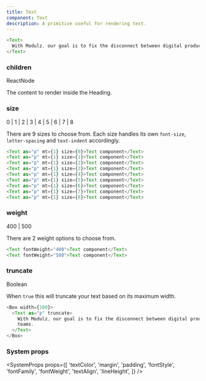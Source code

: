 ```yaml
---
title: Text
component: Text
description: A primitive useful for rendering text.
---
```


```js live
<Text>
  With Modulz, our goal is to fix the disconnect between digital product teams.
</Text>
```

### children

<Prop>ReactNode</Prop>

The content to render inside the Heading.

### size

<Prop isOptional default="2">
  0 | 1 | 2 | 3 | 4 | 5 | 6 | 7 | 8
</Prop>

There are 9 sizes to choose from. Each size handles its own `font-size`, `letter-spacing` and `text-indent` accordingly.

```js live
<Text as="p" mt={1} size={0}>Text component</Text>
<Text as="p" mt={1} size={1}>Text component</Text>
<Text as="p" mt={1} size={2}>Text component</Text>
<Text as="p" mt={1} size={3}>Text component</Text>
<Text as="p" mt={1} size={4}>Text component</Text>
<Text as="p" mt={1} size={5}>Text component</Text>
<Text as="p" mt={1} size={6}>Text component</Text>
<Text as="p" mt={1} size={7}>Text component</Text>
<Text as="p" mt={1} size={8}>Text component</Text>
```

### weight

<Prop isOptional default="400">
  400 | 500
</Prop>

There are 2 weight options to choose from.

```js live
<Text fontWeight="400">Text component</Text>
<Text fontWeight="500">Text component</Text>
```

### truncate

<Prop isOptiona default="false">
  Boolean
</Prop>

When `true` this will truncate your text based on its maximum width.

```js live
<Box width={100}>
  <Text as="p" truncate>
    With Modulz, our goal is to fix the disconnect between digital product
    teams.
  </Text>
</Box>
```

### System props

<SystemProps
  props={[
    'textColor',
    'margin',
    'padding',
    'fontStyle',
    'fontFamily',
    'fontWeight',
    'textAlign',
    'lineHeight',
  ]}
/>
